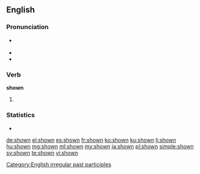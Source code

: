 ==English==

===Pronunciation===
* {{a|US}} {{IPA|/ˈʃoʊ̪n/}}
* {{audio|en-us-shown.ogg|Audio (US)}}
* {{rhymes|əʊn}}

===Verb===
'''shown'''

# {{past participle of|show|lang=en}}

===Statistics===
* {{rank|mighty|Hart|social|923|shown|escape|Mr|shot}}

[[Category:English irregular past participles]]

[[de:shown]]
[[el:shown]]
[[es:shown]]
[[fr:shown]]
[[ko:shown]]
[[ku:shown]]
[[li:shown]]
[[hu:shown]]
[[mg:shown]]
[[ml:shown]]
[[my:shown]]
[[ja:shown]]
[[pl:shown]]
[[simple:shown]]
[[sv:shown]]
[[te:shown]]
[[vi:shown]]